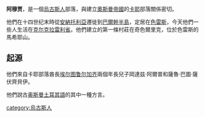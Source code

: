'''阿穆贾'''，是一個[[烏古斯人|烏古斯人]]部落，與建立[[奧斯曼帝國|奧斯曼帝國]]的[[卡耶|卡耶]]部落關係密切。

他們在十四世纪末時從[[安納托利亞|安納托利亞]]遷徙到[[巴爾幹半島|巴爾幹半島]]，定居在[[色雷斯|色雷斯]]，今天他們一些人生活在[[克尔克拉雷利省|克尔克拉雷利省]]。他們建立的第一條村莊在奇色爾里克，位於色雷斯的馬希耶山。

==起源==
他們來自卡耶部落酋長[[埃尔图鲁尔加齐|埃尔图鲁尔加齐]]兩個年長兒子岡達兹·阿爾普和薩魯·巴圖·薩伏齊貝伊。

他們説古[[奥斯曼土耳其語|奥斯曼土耳其語]]的其中一種方言。

[[category:烏古斯人|category:烏古斯人]]